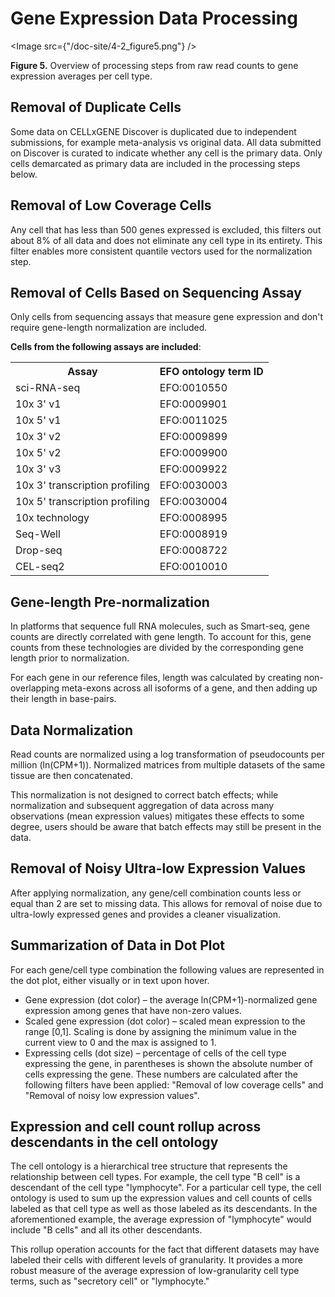 # Gene Expression Data Processing

<Image src={"/doc-site/4-2_figure5.png"} />

**Figure 5.** Overview of processing steps from raw read counts to gene expression averages per cell type.

## Removal of Duplicate Cells

Some data on CELLxGENE Discover is duplicated due to independent submissions, for example meta-analysis vs original data. All data submitted on Discover is curated to indicate whether any cell is the primary data. Only cells demarcated as primary data are included in the processing steps below.

## Removal of Low Coverage Cells

Any cell that has less than 500 genes expressed is excluded, this filters out about 8% of all data and does not eliminate any cell type in its entirety. This filter enables more consistent quantile vectors used for the normalization step.

## Removal of Cells Based on Sequencing Assay

Only cells from sequencing assays that measure gene expression and don't require gene-length normalization are included.

**Cells from the following assays are included**:

<table>
  <tr>
    <th>Assay</th>
    <th>EFO ontology term ID</th>
  </tr>
  <tr>
    <td>sci-RNA-seq</td>
    <td>EFO:0010550</td>
  </tr>
  <tr>
    <td>10x 3' v1</td>
    <td>EFO:0009901</td>
  </tr>
  <tr>
    <td>10x 5' v1</td>
    <td>EFO:0011025</td>
  </tr>
  <tr>
    <td>10x 3' v2</td>
    <td>EFO:0009899</td>
  </tr>
  <tr>
    <td>10x 5' v2</td>
    <td>EFO:0009900</td>
  </tr>
  <tr>
    <td>10x 3' v3</td>
    <td>EFO:0009922</td>
  </tr>
  <tr>
    <td>10x 3' transcription profiling</td>
    <td>EFO:0030003</td>
  </tr>
  <tr>
    <td>10x 5' transcription profiling</td>
    <td>EFO:0030004</td>
  </tr>
  <tr>
    <td>10x technology</td>
    <td>EFO:0008995</td>
  </tr>
  <tr>
    <td>Seq-Well</td>
    <td>EFO:0008919</td>
  </tr>
  <tr>
    <td>Drop-seq</td>
    <td>EFO:0008722</td>
  </tr>
  <tr>
    <td>CEL-seq2</td>
    <td>EFO:0010010</td>
  </tr>
</table>

## Gene-length Pre-normalization

In platforms that sequence full RNA molecules, such as Smart-seq, gene counts are directly correlated with gene length. To account for this, gene counts from these technologies are divided by the corresponding gene length prior to normalization.

For each gene in our reference files, length was calculated by creating non-overlapping meta-exons across all isoforms of a gene, and then adding up their length in base-pairs.

## Data Normalization

Read counts are normalized using a log transformation of pseudocounts per million (ln(CPM+1)).
Normalized matrices from multiple datasets of the same tissue are then concatenated.

This normalization is not designed to correct batch effects; while normalization and subsequent aggregation of data across many observations (mean expression values) mitigates these effects to some degree, users should be aware that batch effects may still be present in the data.

## Removal of Noisy Ultra-low Expression Values

After applying normalization, any gene/cell combination counts less or equal than 2 are set to missing data. This allows for removal of noise due to ultra-lowly expressed genes and provides a cleaner visualization.

## Summarization of Data in Dot Plot

For each gene/cell type combination the following values are represented in the dot plot, either visually or in text upon hover.

- Gene expression (dot color) – the average ln(CPM+1)-normalized gene expression among genes that have non-zero values.
- Scaled gene expression (dot color) – scaled mean expression to the range [0,1]. Scaling is done by assigning the minimum value in the current view to 0 and the max is assigned to 1.
- Expressing cells (dot size) – percentage of cells of the cell type expressing the gene, in parentheses is shown the absolute number of cells expressing the gene. These numbers are calculated after the following filters have been applied: "Removal of low coverage cells" and "Removal of noisy low expression values".

## Expression and cell count rollup across descendants in the cell ontology

The cell ontology is a hierarchical tree structure that represents the relationship between cell types. For example, the cell type "B cell" is a descendant of the cell type "lymphocyte". For a particular cell type, the cell ontology is used to sum up the expression values and cell counts of cells labeled as that cell type as well as those labeled as its descendants. In the aforementioned example, the average expression of "lymphocyte" would include "B cells" and all its other descendants.

This rollup operation accounts for the fact that different datasets may have labeled their cells with different levels of granularity. It provides a more robust measure of the average expression of low-granularity cell type terms, such as "secretory cell" or "lymphocyte."